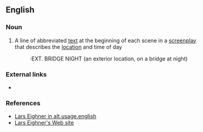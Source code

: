 ==English==

===Noun===
{{en-noun|sg=[[slug]] [[line]]}}

# A line of abbreviated [[text]] at the beginning of each scene in a [[screenplay]] that describes the [[location]] and time of day
#: ‧EXT. BRIDGE NIGHT (an exterior location, on a bridge at night)

===External links===
*{{pedialite|screenplay slug line}}

===References===
*[http://groups.google.com/group/alt.usage.english/msg/2b99238b65ca0ab3 Lars Eighner in alt.usage.english]
*[http://www.larseighner.com/workshop/faq/qa010500.html Lars Eighner's Web site]